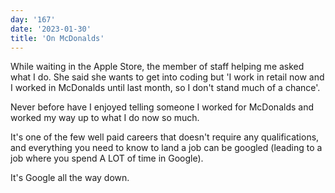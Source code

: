 ```yaml
---
day: '167'
date: '2023-01-30'
title: 'On McDonalds'
---
```


While waiting in the Apple Store, the member of staff helping me asked what I do. She said she wants to get into coding but 'I work in retail now and I worked in McDonalds until last month, so I don't stand much of a chance'.

Never before have I enjoyed telling someone I worked for McDonalds and worked my way up to what I do now so much.

It's one of the few well paid careers that doesn't require any qualifications, and everything you need to know to land a job can be googled (leading to a job where you spend A LOT of time in Google).

It's Google all the way down.
